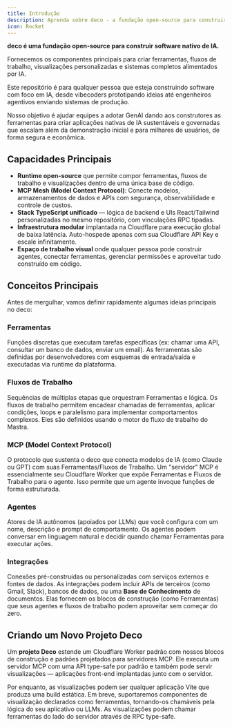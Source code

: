 ```yaml
---
title: Introdução
description: Aprenda sobre deco - a fundação open-source para construir software nativo de IA
icon: Rocket
---
```


**deco é uma fundação open-source para construir software nativo de IA.**

Fornecemos os componentes principais para criar ferramentas, fluxos de trabalho, visualizações personalizadas e sistemas completos alimentados por IA.

Este repositório é para qualquer pessoa que esteja construindo software com foco em IA, desde vibecoders prototipando ideias até engenheiros agentivos enviando sistemas de produção.

Nosso objetivo é ajudar equipes a adotar GenAI dando aos construtores as ferramentas para criar aplicações nativas de IA sustentáveis e governadas que escalam além da demonstração inicial e para milhares de usuários, de forma segura e econômica.

## Capacidades Principais

- **Runtime open-source** que permite compor ferramentas, fluxos de trabalho e visualizações dentro de uma única base de código.
- **MCP Mesh (Model Context Protocol)**: Conecte modelos, armazenamentos de dados e APIs com segurança, observabilidade e controle de custos.
- **Stack TypeScript unificado** — lógica de backend e UIs React/Tailwind personalizadas no mesmo repositório, com vinculações RPC tipadas.
- **Infraestrutura modular** implantada na Cloudflare para execução global de baixa latência. Auto-hospede apenas com sua Cloudflare API Key e escale infinitamente.
- **Espaço de trabalho visual** onde qualquer pessoa pode construir agentes, conectar ferramentas, gerenciar permissões e aproveitar tudo construído em código.

## Conceitos Principais

Antes de mergulhar, vamos definir rapidamente algumas ideias principais no deco:

### Ferramentas

Funções discretas que executam tarefas específicas (ex: chamar uma API, consultar um banco de dados, enviar um email). As ferramentas são definidas por desenvolvedores com esquemas de entrada/saída e executadas via runtime da plataforma.

### Fluxos de Trabalho

Sequências de múltiplas etapas que orquestram Ferramentas e lógica. Os fluxos de trabalho permitem encadear chamadas de ferramentas, aplicar condições, loops e paralelismo para implementar comportamentos complexos. Eles são definidos usando o motor de fluxo de trabalho do Mastra.

### MCP (Model Context Protocol)

O protocolo que sustenta o deco que conecta modelos de IA (como Claude ou GPT) com suas Ferramentas/Fluxos de Trabalho. Um "servidor" MCP é essencialmente seu Cloudflare Worker que expõe Ferramentas e Fluxos de Trabalho para o agente. Isso permite que um agente invoque funções de forma estruturada.

### Agentes

Atores de IA autônomos (apoiados por LLMs) que você configura com um nome, descrição e prompt de comportamento. Os agentes podem conversar em linguagem natural e decidir quando chamar Ferramentas para executar ações.

### Integrações

Conexões pré-construídas ou personalizadas com serviços externos e fontes de dados. As integrações podem incluir APIs de terceiros (como Gmail, Slack), bancos de dados, ou uma **Base de Conhecimento** de documentos. Elas fornecem os blocos de construção (como Ferramentas) que seus agentes e fluxos de trabalho podem aproveitar sem começar do zero.

## Criando um Novo Projeto Deco

Um **projeto Deco** estende um Cloudflare Worker padrão com nossos blocos de construção e padrões projetados para servidores MCP. Ele executa um servidor MCP com uma API type-safe por padrão e também pode servir visualizações — aplicações front-end implantadas junto com o servidor.

Por enquanto, as visualizações podem ser qualquer aplicação Vite que produza uma build estática. Em breve, suportaremos componentes de visualização declarados como ferramentas, tornando-os chamáveis pela lógica do seu aplicativo ou LLMs. As visualizações podem chamar ferramentas do lado do servidor através de RPC type-safe.
